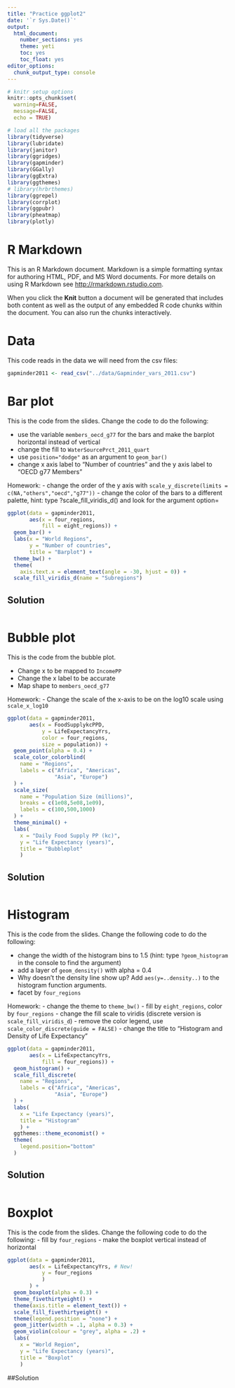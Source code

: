 ```yaml
---
title: "Practice ggplot2"
date: '`r Sys.Date()`'
output:   
  html_document: 
    number_sections: yes
    theme: yeti
    toc: yes
    toc_float: yes
editor_options: 
  chunk_output_type: console
---
```


```r
# knitr setup options
knitr::opts_chunk$set(
  warning=FALSE, 
  message=FALSE, 
  echo = TRUE)

# load all the packages
library(tidyverse)
library(lubridate)
library(janitor)
library(ggridges)
library(gapminder)
library(GGally)
library(ggExtra)
library(ggthemes)
# library(hrbrthemes)
library(ggrepel)
library(corrplot)
library(ggpubr)
library(pheatmap)
library(plotly)
```

# R Markdown

This is an R Markdown document. Markdown is a simple formatting syntax for authoring HTML, PDF, and MS Word documents. For more details on using R Markdown see <http://rmarkdown.rstudio.com>.

When you click the **Knit** button a document will be generated that includes both content as well as the output of any embedded R code chunks within the document. You can also run the chunks interactively.

# Data

This code reads in the data we will need from the csv files:

```r
gapminder2011 <- read_csv("../data/Gapminder_vars_2011.csv")
```

# Bar plot

This is the code from the slides. Change the code to do the following:

- use the variable `members_oecd_g77` for the bars and make the barplot horizontal instead of vertical
- change the fill to `WaterSourcePrct_2011_quart`
- use `position="dodge"` as an argument to `geom_bar()`
- change x axis label to "Number of countries" and the y axis label to "OECD g77 Members"

Homework:
- change the order of the y axis with `scale_y_discrete(limits = c(NA,"others","oecd","g77"))`
- change the color of the bars to a different palette, hint: type ?scale_fill_viridis_d() and look for the argument option=

```r
ggplot(data = gapminder2011,
       aes(x = four_regions,
           fill = eight_regions)) +
  geom_bar() +
  labs(x = "World Regions",
       y = "Number of countries",
       title = "Barplot") + 
  theme_bw() + 
  theme(
    axis.text.x = element_text(angle = -30, hjust = 0)) +
  scale_fill_viridis_d(name = "Subregions")
```


## Solution

```r

```


# Bubble plot

This is the code from the bubble plot.

- Change x to be mapped to `IncomePP`
- Change the x label to be accurate
- Map shape to `members_oecd_g77`

Homework:
- Change the scale of the x-axis to be on the log10 scale using `scale_x_log10`

```r
ggplot(data = gapminder2011,
       aes(x = FoodSupplykcPPD,
           y = LifeExpectancyYrs,
           color = four_regions,
           size = population)) + 
  geom_point(alpha = 0.4) +
  scale_color_colorblind(
    name = "Regions",
    labels = c("Africa", "Americas", 
               "Asia", "Europe")
  ) +
  scale_size(
    name = "Population Size (millions)",
    breaks = c(1e08,5e08,1e09),
    labels = c(100,500,1000)
  ) +
  theme_minimal() +
  labs(
    x = "Daily Food Supply PP (kc)",  
    y = "Life Expectancy (years)",   
    title = "Bubbleplot"
    )
```

## Solution


```r

```



# Histogram

This is the code from the slides. Change the following code to do the following:

- change the width of the histogram bins to 1.5 (hint: type `?geom_histogram` in the console to find the argument)
- add a layer of `geom_density()` with alpha = 0.4
- Why doesn't the density line show up? Add `aes(y=..density..)` to the histogram function arguments.
- facet by `four_regions`

Homework:
- change the theme to `theme_bw()`
- fill by `eight_regions`, color by `four_regions`
- change the fill scale to viridis (discrete version is `scale_fill_viridis_d`) 
- remove the color legend, use `scale_color_discrete(guide = FALSE)`
- change the title to "Histogram and Density of Life Expectancy"

```r
ggplot(data = gapminder2011,
       aes(x = LifeExpectancyYrs,
           fill = four_regions)) + 
  geom_histogram() + 
  scale_fill_discrete(
    name = "Regions",
    labels = c("Africa", "Americas", 
               "Asia", "Europe")
  ) + 
  labs(
    x = "Life Expectancy (years)",   
    title = "Histogram"
    ) + 
  ggthemes::theme_economist() +
  theme(
    legend.position="bottom"
  )
```

## Solution

```r

```

# Boxplot

This is the code from the slides. Change the following code to do the following:
- fill by `four_regions`
- make the boxplot vertical instead of horizontal

```r
ggplot(data = gapminder2011,
       aes(x = LifeExpectancyYrs, # New!
           y = four_regions
           )
       ) + 
  geom_boxplot(alpha = 0.3) + 
  theme_fivethirtyeight() +
  theme(axis.title = element_text()) + 
  scale_fill_fivethirtyeight() + 
  theme(legend.position = "none") + 
  geom_jitter(width = .1, alpha = 0.3) +
  geom_violin(colour = "grey", alpha = .2) + 
  labs(
    x = "World Region",    
    y = "Life Expectancy (years)",   
    title = "Boxplot"
    )
```

##Solution

```r

```


